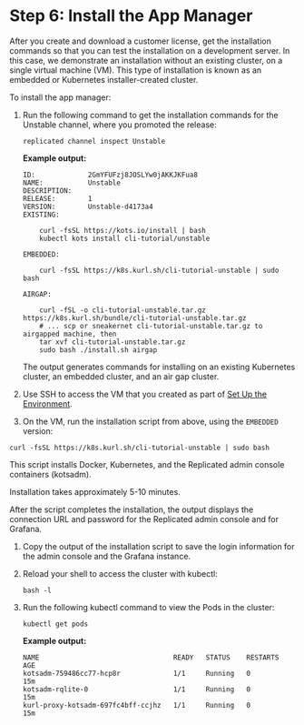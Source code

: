 # Step 6: Install the App Manager

After you create and download a customer license, get the installation commands so that you can test the installation on a development server.
In this case, we demonstrate an installation without an existing cluster, on a single virtual machine (VM). This type of installation is known as an embedded or Kubernetes installer-created cluster.

To install the app manager:

1. Run the following command to get the installation commands for the Unstable channel, where you promoted the release:

    ```
    replicated channel inspect Unstable
    ```

    **Example output:**

    ```
    ID:             2GmYFUFzj8JOSLYw0jAKKJKFua8
    NAME:           Unstable
    DESCRIPTION:
    RELEASE:        1
    VERSION:        Unstable-d4173a4
    EXISTING:

        curl -fsSL https://kots.io/install | bash
        kubectl kots install cli-tutorial/unstable

    EMBEDDED:

        curl -fsSL https://k8s.kurl.sh/cli-tutorial-unstable | sudo bash

    AIRGAP:

        curl -fSL -o cli-tutorial-unstable.tar.gz https://k8s.kurl.sh/bundle/cli-tutorial-unstable.tar.gz
        # ... scp or sneakernet cli-tutorial-unstable.tar.gz to airgapped machine, then
        tar xvf cli-tutorial-unstable.tar.gz
        sudo bash ./install.sh airgap
    ```

    The output generates commands for installing on an existing Kubernetes cluster, an embedded cluster, and an air gap cluster.

1. Use SSH to access the VM that you created as part of [Set Up the Environment](tutorial-cli-setup#set-up-the-environment).

1. On the VM, run the installation script from above, using the `EMBEDDED` version:

  ```
  curl -fsSL https://k8s.kurl.sh/cli-tutorial-unstable | sudo bash
  ```

  This script installs Docker, Kubernetes, and the Replicated admin console containers (kotsadm).

  Installation takes approximately 5-10 minutes.

  After the script completes the installation, the output displays the connection URL and password for the Replicated admin console and for Grafana.

1. Copy the output of the installation script to save the login information for the admin console and the Grafana instance.

1. Reload your shell to access the cluster with kubectl:

   ```
   bash -l
   ```

1. Run the following kubectl command to view the Pods in the cluster:

    ```
    kubectl get pods
    ```
    **Example output:**

    ```
    NAME                                 READY   STATUS    RESTARTS   AGE
    kotsadm-759486cc77-hcp8r             1/1     Running   0          15m
    kotsadm-rqlite-0                     1/1     Running   0          15m
    kurl-proxy-kotsadm-697fc4bff-ccjhz   1/1     Running   0          15m
    ```
